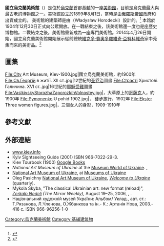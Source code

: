 {{expand|time=2015-01-17T03:06:19+00:00}}

{{coord|50|26|58|N|30|31|52|E|type:landmark|display=title}}
{{Infobox Museum
 |name          = 國立烏克蘭美術館
 |native_name      = Національний Художній Музей України
 |native_name_lang = ukr
 |image         = Pechersk 28 09 13 087.jpg
 |imagesize     = 
 |caption       = 
 |alt           = 
 |map_type      = 
 |map_caption   = 
 |map_alt       = 
 |latitude      = 
 |longitude     = 
 |established   = {{date|1899年8月1日|dmy}}
 |dissolved     = 
 |location      = {{UKR}}, [[基輔|基輔]], 6 Hrushevsky Street
 |type          = [[美術館|美術博物館]]
 |collection    = 約40,000多件館藏
 |visitors      = 48,500 (2011年)
 |director      = Литвинець Олександрівна (Yulia Lytvynets)
 |curator       = 
 |website       = {{URL|http://namu.kiev.ua/}}
}}

'''國立烏克蘭美術館'''（{{lang-uk|Національний Художній Музей України}}）是位於[[烏克蘭|烏克蘭]]首都[[基輔|基輔]]的一座[[美術館|美術館]]，目前是烏克蘭最大與最古老的博物館之一。美術館設立於1899年8月1日，當時是由[[俄羅斯帝國|俄羅斯帝國]]政府和{{link-en|列申科家族|Tereshchenko (genus)}}出資成立的。 美術館的建築師是由{{link-en|瓦迪斯瓦夫·霍羅德茨基|Władysław Horodecki}}（Władysław Horodecki）設計的。<ref>{{cite web|url=https://uaculture.org/organisations/national-art-museum-of-ukraine/|title=國立烏克蘭美術館历史|year=2020|accessdate=2021-03-10|language=en}}</ref> 本馆於1904年12月30日正式向公眾開放。在一戰結束之後，該美術館還一度也是座歷史博物館。二戰結束之後，美術館重新成為一座專門美術館。2014年4月26日開始，國立烏克蘭美術館開始展示從前總統[[維克多·費奧多羅維奇·亞努科維奇|維克多·費奧多羅維奇·亞努科維奇]]家中蒐集而來的美術品。<ref>{{cite news|url=https://www.bbc.co.uk/news/world-europe-27169369|title=維克多·費奧多羅維奇·亞努科維奇的艺术收藏在基辅展出|work=BBC News|date=26 April 2014|accessdate=2021-03-10|language=en|archive-date=2020-11-11|archive-url=https://web.archive.org/web/20201111224844/https://www.bbc.co.uk/news/av/world-europe-27169369|dead-url=no}}</ref>

==圖集==
<gallery>
File:City Art Museum, Kiev-1900.jpg|國立烏克蘭美術館，約1900年
File:Св.Георгій в житії. ХІІ ст..jpg|12世紀的[[圣乔治|圣乔治]]圖畫
File:Страсті Христові. Галичина. XVI ст..jpg|16世紀的[[耶穌受難|耶穌受難]]圖畫
File:VaslkivskyStorozhaZaporozkihVolnostey.jpg|{{link-en|Serhii Vasylkivsky}}，大草原上的[[哥薩克|哥薩克]]人，約1900年
File:Pymonenko U pohid 1902.jpg|{{link-en|Mykola Pymonenko}}， 徒步旅行，1902年
File:Ekster Three women figures.jpg|{{link-en|Aleksandra Ekster}}，三個女人的身影，1909-1910年
</gallery>

==參考文獻==
{{Reflist}}

==外部連結==
{{Commons category|National Art Museum of Ukraine}}
* [http://www.kiev.info/culture/national_art.htm www.kiev.info]{{Wayback|url=http://www.kiev.info/culture/national_art.htm |date=20201025160528 }}
* Kyiv Sightseeing Guide (2001) ISBN 966-7022-29-3.
* Kiev Tourbook (1900) [http://books.google.com/books?vid=OCLC38623262 Google Books]{{Wayback|url=http://books.google.com/books?vid=OCLC38623262 |date=20170315104905 }}
* ''National Art Museum of Ukraine'' at the [https://web.archive.org/web/20070303024444/http://www.ukrmuseum.org.ua/ua/main/ Museum World of Ukraine]. [https://web.archive.org/web/20070601205421/http://www.ukrmuseum.org.ua/ru/main/museums/show/hudmuzru.html {{ru icon}}], [https://web.archive.org/web/20071026173953/http://www.ukrmuseum.org.ua/ua/main/museums/show/knatart.html {{uk icon}}]
*[https://web.archive.org/web/20070310163445/http://www.antiq.com.ua/museum/kiev/nhmu.htm National Art Museum of Ukraine], at [https://web.archive.org/web/20070221213130/http://www.antiq.com.ua/museum/ukraine.htm Museums of Ukraine] {{ru icon}}
* Oleg Pasichny [http://www.wumag.kiev.ua/index2.php?param=pgs20054/48 National Art Museum of Ukraine]{{Wayback|url=http://www.wumag.kiev.ua/index2.php?param=pgs20054%2F48 |date=20181006061650 }}, ''[[Welcome_to_Ukraine|Welcome to Ukraine]]'' (quarterly).
* Mykola Skyba, "The classical Ukrainian art: new format (reload)", ''[[Zerkalo_Nedeli|Zerkalo Nedeli]]'' ''(The Mirror Weekly)'', August 19–25, 2006, [http://www.zerkalo-nedeli.com/nn/show/610/54225/ {{ru icon}}]{{dead link|date=2017年12月 |bot=InternetArchiveBot |fix-attempted=yes }}, [http://www.zn.kiev.ua/nn/show/610/54225/ {{uk icon}}]{{dead link|date=2017年12月 |bot=InternetArchiveBot |fix-attempted=yes }}.
* Національний художній музей України: Альбом/ Уклад., авт. ст.: Т.Рязанова, Л.Членова, О.Жбанкова та ін.- К.: Артанія Нова, 2003.- 416 с. ISBN 966-96256-1-0
{{Authority control}}
[[Category:烏克蘭美術館|Category:烏克蘭美術館]]
[[Category:基辅建筑物|Category:基辅建筑物]]